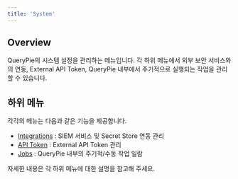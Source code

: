 ```yaml
---
title: 'System'
---
```


## Overview

QueryPie의 시스템 설정을 관리하는 메뉴입니다. 각 하위 메뉴에서 외부 보안 서비스와의 연동, External API Token, QueryPie 내부에서 주기적으로 실행되는 작업을 관리할 수 있습니다.

## 하위 메뉴

각각의 메뉴는 다음과 같은 기능을 제공합니다.

* [Integrations](integrations) : SIEM 서비스 및 Secret Store 연동 관리
* [API Token](api-token) : External API Token 관리
* [Jobs](jobs) : QueryPie 내부의 주기적/수동 작업 일람

자세한 내용은 각 하위 메뉴에 대한 설명을 참고해 주세요.
